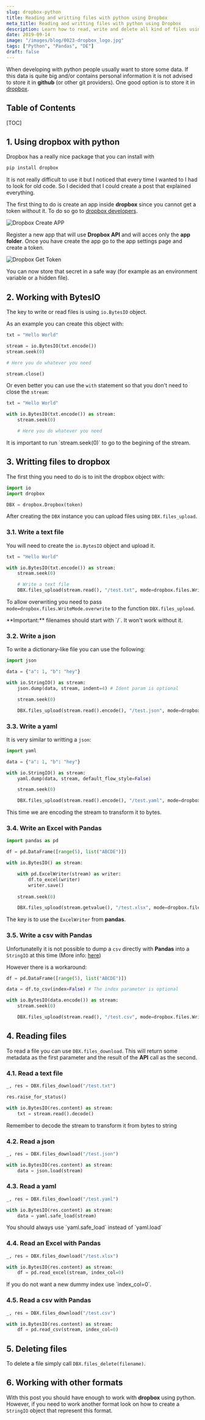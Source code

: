 ```yaml
---
slug: dropbox-python
title: Reading and writting files with python using Dropbox
meta_title: Reading and writting files with python using Dropbox
description: Learn how to read, write and delete all kind of files using the dropbox library for python.
date: 2019-09-14
image: "/images/blog/0023-dropbox_logo.jpg"
tags: ["Python", "Pandas", "DE"]
draft: false
---
```


When developing with python people usually want to store some data.
If this data is quite big and/or contains personal information it is not advised to store it in **github** (or other git providers).
One good option is to store it in [dropbox](https://www.dropbox.com/).

## Table of Contents

[TOC]

## 1. Using dropbox with python
Dropbox has a really nice package that you can install with

```sh
pip install dropbox
```

It is not really difficult to use it but I noticed that every time I wanted to I had to look for old code.
So I decided that I could create a post that explained everything.

The first thing to do is create an app inside **dropbox** since you cannot get a token without it.
To do so go to [dropbox developers](https://www.dropbox.com/developers/apps).

![Dropbox Create APP](../../images/posts/2019/0023-dropbox_create_app.png)

Register a new app that will use **Dropbox API** and will acces only the **app folder**.
Once you have create the app go to the app settings page and create a token.

![Dropbox Get Token](../../images/posts/2019/0023-dropbox_get_token.png)

You can now store that secret in a safe way (for example as an environment variable or a hidden file).

## 2. Working with BytesIO

The key to write or read files is using `io.BytesIO` object.

As an example you can create this object with:

```python
txt = "Hello World"

stream = io.BytesIO(txt.encode())
stream.seek(0)

# Here you do whatever you need

stream.close()
```

Or even better you can use the `with` statement so that you don't need to close the `stream`:

```python
txt = "Hello World"

with io.BytesIO(txt.encode()) as stream:
    stream.seek(0)

    # Here you do whatever you need
```

<Notice type="warning">
  It is important to run `stream.seek(0)` to go to the begining of the stream.
</Notice>

## 3. Writting files to dropbox

The first thing you need to do is to init the dropbox object with:

```python
import io
import dropbox

DBX = dropbox.Dropbox(token)
```

After creating the `DBX` instance you can upload files using `DBX.files_upload`.

### 3.1. Write a text file

You will need to create the `io.BytesIO` object and upload it.

```python
txt = "Hello World"

with io.BytesIO(txt.encode()) as stream:
    stream.seek(0)

    # Write a text file
    DBX.files_upload(stream.read(), "/test.txt", mode=dropbox.files.WriteMode.overwrite)
``` 

To allow overwriting you need to pass `mode=dropbox.files.WriteMode.overwrite` to the function `DBX.files_upload`.

<Notice type="warning">
  **Important:** filenames should start with `/`. It won't work without it.
</Notice>

### 3.2. Write a json

To write a dictionary-like file you can use the following:

```python
import json

data = {"a": 1, "b": "hey"}

with io.StringIO() as stream:
    json.dump(data, stream, indent=4) # Ident param is optional

    stream.seek(0)

    DBX.files_upload(stream.read().encode(), "/test.json", mode=dropbox.files.WriteMode.overwrite)
```

### 3.3. Write a yaml

It is very similar to writting a `json`:

```python
import yaml

data = {"a": 1, "b": "hey"}

with io.StringIO() as stream:
    yaml.dump(data, stream, default_flow_style=False)

    stream.seek(0)

    DBX.files_upload(stream.read().encode(), "/test.yaml", mode=dropbox.files.WriteMode.overwrite)
```


This time we are encoding the stream to transform it to bytes.

### 3.4. Write an Excel with Pandas

```python
import pandas as pd

df = pd.DataFrame([range(5), list("ABCDE")])

with io.BytesIO() as stream:

    with pd.ExcelWriter(stream) as writer:
        df.to_excel(writer)
        writer.save()
    
    stream.seek(0)

    DBX.files_upload(stream.getvalue(), "/test.xlsx", mode=dropbox.files.WriteMode.overwrite)
```

The key is to use the `ExcelWriter` from **pandas**.

### 3.5. Write a csv with Pandas

Unfortunatelly it is not possible to dump a `csv` directly with **Pandas** into a `StringIO` at this time (More info: [here](https://github.com/pandas-dev/pandas/issues/22555))

However there is a workaround:

```python
df = pd.DataFrame([range(5), list("ABCDE")])

data = df.to_csv(index=False) # The index parameter is optional

with io.BytesIO(data.encode()) as stream:
    stream.seek(0)

    DBX.files_upload(stream.read(), "/test.csv", mode=dropbox.files.WriteMode.overwrite)
```

## 4. Reading files

To read a file you can use `DBX.files_download`.
This will return some metadata as the first parameter and the result of the **API** call as the second.

### 4.1. Read a text file

```python
_, res = DBX.files_download("/test.txt")

res.raise_for_status()

with io.BytesIO(res.content) as stream:
    txt = stream.read().decode()
```

<Notice type="warning">
  Remember to decode the stream to transform it from bytes to string
</Notice>

### 4.2. Read a json

```python
_, res = DBX.files_download("/test.json")

with io.BytesIO(res.content) as stream:
    data = json.load(stream)
```

### 4.3. Read a yaml

```python
_, res = DBX.files_download("/test.yaml")

with io.BytesIO(res.content) as stream:
    data = yaml.safe_load(stream)
```

<Notice type="warning">
  You should always use `yaml.safe_load` instead of `yaml.load`
</Notice>

### 4.4. Read an Excel with Pandas

```python
_, res = DBX.files_download("/test.xlsx")

with io.BytesIO(res.content) as stream:
    df = pd.read_excel(stream, index_col=0)
```

<Notice type="info">
  If you do not want a new dummy index use `index_col=0`.
</Notice>

### 4.5. Read a csv with Pandas

```python
_, res = DBX.files_download("/test.csv")

with io.BytesIO(res.content) as stream:
    df = pd.read_csv(stream, index_col=0)
```

## 5. Deleting files

To delete a file simply call `DBX.files_delete(filename)`.

## 6. Working with other formats

With this post you should have enough to work with **dropbox** using python.
However, if you need to work another format look on how to create a `StringIO` object that represent this format.
